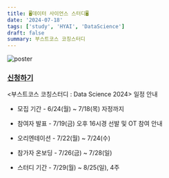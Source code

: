 ```yaml
---
title: 🖥️데이터 사이언스 스터디🖥️
date: '2024-07-18'
tags: ['study', 'HYAI', 'DataScience']
draft: false
summary: 부스트코스 코칭스터디
---
```

<img src="/static/images/ds2024.png" className="w-auto h-auto" alt="poster" />

### [신청하기](https://m.post.naver.com/viewer/postView.naver?volumeNo=38047307&memberNo=34635212)

<부스트코스 코칭스터디 : Data Science 2024>
일정 안내
- 모집 기간 -
6/24(월) ~ 7/18(목) 자정까지

- 참여자 발표 -
7/19(금) 오후 16시경
선발 및 OT 참여 안내

- 오리엔테이션 -
7/22(월) ~ 7/24(수)

- 참가자 온보딩 -
7/26(금) ~ 7/28(일)

- 스터디 기간 -
7/29(월) ~ 8/25(일), 4주